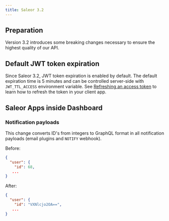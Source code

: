 ```yaml
---
title: Saleor 3.2
---
```


## Preparation

Version 3.2 introduces some breaking changes necessary to ensure the highest quality of our API.

## Default JWT token expiration

Since Saleor 3.2, JWT token expiration is enabled by default. The default expiration time is 5 minutes and can be controlled server-side with `JWT_TTL_ACCESS` environment variable. See [Refreshing an access token](developer/users.mdx#refreshing-an-access-token) to learn how to refresh the token in your client app.

## Saleor Apps inside Dashboard

### Notification payloads

This change converts ID's from integers to GraphQL format in all notification payloads (email plugins and `NOTIFY` webhook).

Before:
```json
{
  "user": {
    "id": 68,
   ...
}
```

After:
```json
{
  "user": {
    "id": "VXNlcjo2OA==",
   ...
}
```

